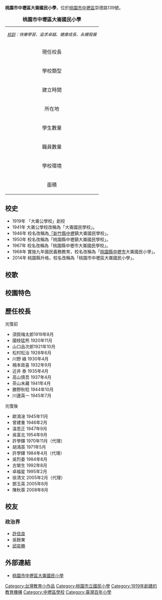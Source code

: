 {{更新|time=2014-12-27T05:26:00+00:00}}
{{expand|time=2011-07-27T11:22:32+00:00}}

'''桃園市中壢區大崙國民小學'''，位於[[桃園市|桃園市]][[中壢區|中壢區]]崇德路139號。


{| border="1" cellpadding="2" cellspacing="0" align="right"
|+ '''桃園市中壢區大崙國民小學'''
|-----
| align="center" colspan="2" style="font-size: smaller" | ''[[校訓|校訓]]：快樂學習、追求卓越、健康成長、永續發展''
|-----
| bgcolor="#efefef" | 現任校長 || bgcolor="#dfefff" | [[高德生|高德生]]
|-----
| bgcolor="#efefef" | 學校類型 || bgcolor="#dfefff" | 市立
|-----
| bgcolor="#efefef" | 建立時間 || bgcolor="#dfefff" | 1919年
|-----
| bgcolor="#efefef" | 所在地
| bgcolor="#dfefff" | [[中華民國|中華民國]]，[[桃園市|桃園市]][[中壢區|中壢區]]
|-----
| bgcolor="#efefef" | 學生數量 || bgcolor="#dfefff" | N/A
|-----
| bgcolor="#efefef" | 職員數量 || bgcolor="#dfefff" | N/A
|-----
| bgcolor="#efefef" | 學校環境 || bgcolor="#dfefff" | 郊區
|-----
| bgcolor="#efefef" | 面積 || bgcolor="#dfefff" | N/A
|}

==校史==
*1919年 「大崙公學校」創校
*1941年 大崙公學校改稱為「大崙國民學校」。
*1946年 校名改稱為[[新竹縣|「新竹縣]][[中壢區|中壢]]鎮大崙國民學校」。
*1950年 校名改稱為「桃園縣中壢鎮大崙國民學校」。
*1967年 校名改稱為「桃園縣中壢市大崙國民學校」。
*1968年 實施九年國民義務教育，校名改稱為「[[桃園市|桃園縣]][[中壢區|中壢市]]大崙國民小學」。
*2014年 桃園縣升格，校名改稱為「桃園市中壢區大崙國民小學」。

==校歌==

==校園特色==

==歷任校長==
光復前
*須賀梅太郎1919年8月
*國枝猛熊  1920年11月
*山口品次郎1921年10月
*松村松治  1928年6月
*川野  綠  1930年4月
*楠本政喜  1932年9月
*近井  泰  1935年4月
*高山慎吾  1937年4月
*茶山末藏  1941年4月
*勝野秋稔  1944年10月
*川邊英一  1945年7月
光復後
*歐鴻淦    1945年11月
*曾建重    1946年2月
*溫思正    1947年9月
*吳富北    1954年9月
*許學鐸    1970年11月（代理）
*胡鴻英    1971年5月
*許學鐸    1984年4月（代理）
*吳烈委    1984年8月
*古榮生    1992年8月
*卓福星    1995年2月
*徐清文    2005年2月（代理）
*鄧玉英    2005年8月
*陳秋蓉    2008年8月

==校友==

===政治界===
*[[許信良|許信良]]
*吳餘東
*[[邱奕勝|邱奕勝]]

==外部連結==
*[http://www.dles.tyc.edu.tw/ 桃園市中壢區大崙國民小學] {{Wayback|url=http://www.dles.tyc.edu.tw/ |date=20060623221210 }}

{{桃園市國民中小學}}

{{台灣教育小作品}}
[[Category:台灣教育小作品|Category:台灣教育小作品]]
[[Category:桃園市立國民小學|Category:桃園市立國民小學]]
[[Category:1919年創建的教育機構|Category:1919年創建的教育機構]]
[[Category:中壢區學校|Category:中壢區學校]]
[[Category:臺灣百年小學|Category:臺灣百年小學]]